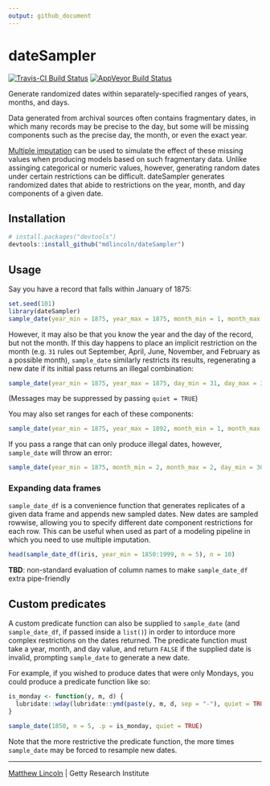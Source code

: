 ```yaml
---
output: github_document
---
```


dateSampler
===========

[![Travis-CI Build Status](https://travis-ci.org/mdlincoln/dateSampler.svg?branch=master)](https://travis-ci.org/mdlincoln/dateSampler)
[![AppVeyor Build Status](https://ci.appveyor.com/api/projects/status/github/mdlincoln/dateSampler?branch=master&svg=true)](https://ci.appveyor.com/project/mdlincoln/dateSampler)

Generate randomized dates within separately-specified ranges of years, months, and days.

Data generated from archival sources often contains fragmentary dates, in which many records may be precise to the day, but some will be missing components such as the precise day, the month, or even the exact year.

[Multiple imputation][mi] can be used to simulate the effect of these missing values when producing models based on such fragmentary data.
Unlike assinging categorical or numeric values, however, generating random dates under certain restrictions can be difficult.
dateSampler generates randomized dates that abide to restrictions on the year, month, and day components of a given date.

[mi]: http://www.stefvanbuuren.nl/mi/mi.html

## Installation

```r
# install.packages("devtools")
devtools::install_github("mdlincoln/dateSampler")
```

## Usage

Say you have a record that falls within January of 1875:

```r
set.seed(101)
library(dateSampler)
sample_date(year_min = 1875, year_max = 1875, month_min = 1, month_max = 1, n = 5)
```

However, it may also be that you know the year and the day of the record, but not the month.
If this day happens to place an implicit restriction on the month (e.g. `31` rules out September, April, June, November, and February as a possible month), `sample_date` similarly restricts its results, regenerating a new date if its initial pass returns an illegal combination:

```r
sample_date(year_min = 1875, year_max = 1875, day_min = 31, day_max = 31, n = 5)
```

(Messages may be suppressed by passing `quiet = TRUE`)

You may also set ranges for each of these components:

```r
sample_date(year_min = 1875, year_max = 1892, month_min = 1, month_max = 5, n = 5)
```

If you pass a range that can only produce illegal dates, however, `sample_date` will throw an error:

```r
sample_date(year_min = 1875, month_min = 2, month_max = 2, day_min = 30, n = 5)
```

### Expanding data frames

`sample_date_df` is a convenience function that generates replicates of a given data frame and appends new sampled dates.
New dates are sampled rowwise, allowing you to specify different date component restrictions for each row.
This can be useful when used as part of a modeling pipeline in which you need to use multiple imputation.

```r
head(sample_date_df(iris, year_min = 1850:1999, n = 5), n = 10)
```

**TBD**: non-standard evaluation of column names to make `sample_date_df` extra pipe-friendly

## Custom predicates

A custom predicate function can also be supplied to `sample_date` (and `sample_date_df`, if passed inside a `list()`) in order to intorduce more complex restrictions on the dates returned.
The predicate function must take a year, month, and day value, and return `FALSE` if the supplied date is invalid, prompting `sample_date` to generate a new date.

For example, if you wished to produce dates that were only Mondays, you could produce a predicate function like so:

```r
is_monday <- function(y, m, d) {
  lubridate::wday(lubridate::ymd(paste(y, m, d, sep = "-"), quiet = TRUE)) == 2
}

sample_date(1850, n = 5, .p = is_monday, quiet = TRUE)
```

Note that the more restrictive the predicate function, the more times `sample_date` may be forced to resample new dates.

---
[Matthew Lincoln](http://matthewlincoln.net) | Getty Research Institute

